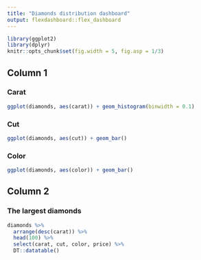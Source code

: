 ```yaml
---
title: "Diamonds distribution dashboard"
output: flexdashboard::flex_dashboard
---
```


```r
library(ggplot2)
library(dplyr)  
knitr::opts_chunk$set(fig.width = 5, fig.asp = 1/3) 
```

## Column 1  

### Carat  
```r
ggplot(diamonds, aes(carat)) + geom_histogram(binwidth = 0.1)  
```

### Cut  
```r
ggplot(diamonds, aes(cut)) + geom_bar()  
```

### Color  
```r
ggplot(diamonds, aes(color)) + geom_bar()
```

## Column 2  

### The largest diamonds  
```r
diamonds %>% 
  arrange(desc(carat)) %>% 
  head(100) %>% 
  select(carat, cut, color, price) %>% 
  DT::datatable()
```
